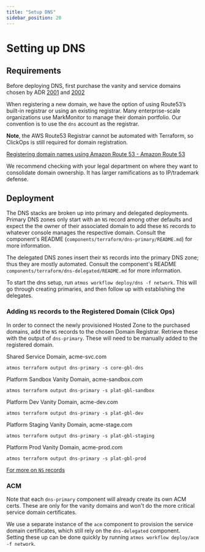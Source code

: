 ```yaml
---
title: "Setup DNS"
sidebar_position: 20
---
```


# Setting up DNS

## Requirements

Before deploying DNS, first purchase the vanity and service domains chosen by ADR
[2001](/reference-architecture/reference/adrs/jumpstart/service-discovery-domain/) and
[2002](/reference-architecture/reference/adrs/jumpstart/decide-on-vanity-domain/)

When registering a new domain, we have the option of using Route53’s built-in registrar or using an existing registrar.
Many enterprise-scale organizations use MarkMonitor to manage their domain portfolio. Our convention is to use the `dns`
account as the registrar.

**Note**, the AWS Route53 Registrar cannot be automated with Terraform, so ClickOps is still required for domain
registration.

[Registering domain names using Amazon Route 53 - Amazon Route 53](https://docs.aws.amazon.com/Route53/latest/DeveloperGuide/registrar.html)

We recommend checking with your legal department on where they want to consolidate domain ownership. It has larger
ramifications as to IP/trademark defense.

## Deployment

The DNS stacks are broken up into primary and delegated deployments. Primary DNS zones only start with an `NS` record
among other defaults and expect the the owner of their associated domain to add these `NS` records to whatever console
manages the respective domain. Consult the component's README (`components/terraform/dns-primary/README.md`) for more
information.

The delegated DNS zones insert their `NS` records into the primary DNS zone; thus they are mostly automated. Consult the
component's README `components/terraform/dns-delegated/README.md` for more information.

To start the dns setup, run `atmos workflow deploy/dns -f network`. This will go through creating primaries, and then
follow up with establishing the delegates.

### Adding `NS` records to the Registered Domain (Click Ops)

In order to connect the newly provisioned Hosted Zone to the purchased domains, add the `NS` records to the chosen
Domain Registrar. Retrieve these with the output of `dns-primary`. These will need to be manually added to the
registered domain.

Shared Service Domain, acme-svc.com

```
atmos terraform output dns-primary -s core-gbl-dns
```

Platform Sandbox Vanity Domain, acme-sandbox.com

```
atmos terraform output dns-primary -s plat-gbl-sandbox
```

Platform Dev Vanity Domain, acme-dev.com

```
atmos terraform output dns-primary -s plat-gbl-dev
```

Platform Staging Vanity Domain, acme-stage.com

```
atmos terraform output dns-primary -s plat-gbl-staging
```

Platform Prod Vanity Domain, acme-prod.com

```
atmos terraform output dns-primary -s plat-gbl-prod
```

[For more on `NS` records](https://docs.aws.amazon.com/Route53/latest/DeveloperGuide/SOA-NSrecords.html)

### ACM

Note that each `dns-primary` component will already create its own ACM certs. These are only for the vanity domains and
won't do the more critical service domain certificates.

We use a separate instance of the `acm` component to provision the service domain certificates, which still rely on the
`dns-delegated` component. Setting these up can be done quickly by running `atmos workflow deploy/acm -f network`.
